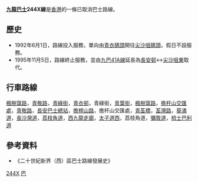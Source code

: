 {{Infobox Bus Route
| image =
| number = 九龍巴士244X線
| operator = [[九龍巴士|九龍巴士]]
| garage = 青衣車廠（L）
| length = 
| time = 
| start = [[青衣碼頭|青衣碼頭]]
| via = [[美孚站|美孚站]]
| end = [[尖沙咀天星碼頭|尖沙咀東]]
| level = 星期一至六：07:40-08:10
| level1 = 不設回程
| frequency = 10分鐘一班
| Other_route = 
| vehicle =[[丹尼士巨龍|丹尼士巨龍]]<br>[[富豪奧林比安|富豪奧林比安]]11、12米
| Fare = $7.0
| Section_Fare1 =由美孚和[[荔枝角|荔枝角]]往尖沙咀東
| bgcolor = red
| fontcolor = yellow
}}

'''[[九龍巴士|九龍巴士]]244X線'''是[[香港|香港]]的一條已取消巴士路線。

==歷史==
*1992年6月1日，路線投入服務，單向由[[青衣碼頭|青衣碼頭]]開往[[尖沙咀天星碼頭|尖沙咀碼頭]]，假日不設服務。
*1995年11月5日，路線終止服務，並由[[九龍巴士41A線|九巴41A線]]延長為[[長安邨|長安邨]]↔[[尖沙咀東|尖沙咀東]]取代。

==行車路線==
[[楓樹窩路|楓樹窩路]]，[[青敬路|青敬路]]，[[青綠街|青綠街]]，[[青衣邨|青衣邨]]，青綠街，[[青葉街|青葉街]]，[[楓樹窩路|楓樹窩路]]，[[擔杆山交匯處|擔杆山交匯處]]，[[青敬路|青敬路]]，[[長安巴士總站|長安巴士總站]]，[[擔桿山路|擔桿山路]]，擔杆山交匯處，[[青荃橋|青荃橋]]，[[荃灣路|荃灣路]]，[[葵涌道|葵涌道]]，[[長沙灣道|長沙灣道]]，[[荔枝角道|荔枝角道]]，[[西九龍走廊|西九龍走廊]]，[[太子道西|太子道西]]，荔枝角道，[[彌敦道|彌敦道]]，[[梳士巴利道|梳士巴利道]]

==參考資料==
*《二十世紀新界（西）區巴士路線發展史》

[[Category:已取消九龍巴士路線|244X]]
[[Category:1995年香港廢除|巴]]